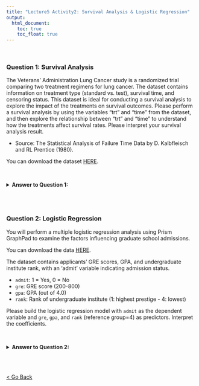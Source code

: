 ```yaml
---
title: "Lecture5 Activity2: Survival Analysis & Logistic Regression"
output:
  html_document: 
    toc: true
    toc_float: true
---
```

<br>

### Question 1: Survival Analysis

The Veterans' Administration Lung Cancer study is a randomized trial comparing two treatment regimens for lung cancer. The dataset contains information on treatment type (standard vs. test), survival time, and censoring status. This dataset is ideal for conducting a survival analysis to explore the impact of the treatments on survival outcomes. Please perform a survival analysis by using the variables "trt" and "time" from the dataset, and then explore the relationship between "trt" and "time" to understand how the treatments affect survival rates. Please interpret your survival analysis result.

* Source: The Statistical Analysis of Failure Time Data by D. Kalbfleisch and RL Prentice (1980). 

You can download the dataset [HERE](files/lec5/lungcancer.pzfx).






<br>

<details>
  <summary><strong>Answer to Question 1:</strong></summary>
  
<br>

<img src="files/lec5/lungcancer.png" alt="Veteran's lung cancer survival analysis" style="width: 80%;">

<br>

Based on the survival analysis, there is no significant difference in survival between the standard and test treatments, but the median survival time and hazard ratios suggest a potential benefit of the standard treatment in terms of longer survival. However, these observations are not statistically significant, so further investigation may be needed.

<br>

In addition to the interpretation, we can also check the following information according to the Prism Graphpad analysis result:

+ The log-rank and Gehan-Breslow-Wilcoxon tests both show non-significant p-values (p > 0.05), indicating that there is no statistically significant difference between the survival curves of the standard and test treatments.

+ The median survival time for the standard treatment is approximately 103.0 units, while for the test treatment, it is approximately 52.50 units. The ratio of median survival between the two treatments is 1.962, with a 95% confidence interval of 1.387 to 2.774. This suggests that the standard treatment shows longer median survival compared to the test treatment.

+ The hazard ratios (both Mantel-Haenszel and log-rank methods) also indicate that the risk of an event (e.g., death) for the standard treatment is slightly lower than the test treatment. However, the confidence intervals for these hazard ratios include 1, indicating that the difference is not statistically significant.

</details>
<br><br>

### Question 2: Logistic Regression

You will perform a multiple logistic regression analysis using Prism GraphPad to examine the factors influencing graduate school admissions.

You can download the data [HERE](files/lec5/gradschool.pzfx).

The dataset contains applicants' GRE scores, GPA, and undergraduate institute rank, with an 'admit' variable indicating admission status.

+ `admit`: 1 = Yes, 0 = No
+ `gre`: GRE score (200-800)
+ `gpa`: GPA (out of 4.0) 
+ `rank`: Rank of undergraduate institute (1: highest prestige - 4: lowest)

Please build the logistic regression model with `admit` as the dependent variable and `gre`, `gpa`, and `rank` (reference group=4) as predictors. Interpret the coefficients.

<br>

<details>
  <summary><strong>Answer to Question 2:</strong></summary>
  
<br>

**- Intercept ($\beta_0$):**

The odds ratio for the intercept is 0.003921.
This means that when all predictor variables (GRE, GPA, and rank) are zero, the odds of admission are approximately 0.39% (0.003921 * 100%) of being admitted to the graduate program.

The intercept value of -5.541 represents the log odds of admission when all predictor variables (GRE, GPA, and rank) are zero. However, since it is unlikely for applicants to have zero GRE scores, GPAs, or rank, the intercept's practical interpretation might not be meaningful in this context.

**- GRE ($\beta_1$):**

The odds ratio for GRE is 1.002.
For every one-unit increase in GRE score, the odds of admission increase by approximately 0.2% (1.002 * 100%).

This effect is relatively small, suggesting that GRE scores have a minor impact on the likelihood of admission.

**-GPA ($\beta_2$):**

The odds ratio for GPA is 2.235.

A one-unit increase in GPA results in a substantial 123.5% increase in the odds of admission. GPA appears to be a significant predictor, strongly influencing the chances of being admitted to the graduate program.


**- Rank[3] ($\beta_3$):**

The odds ratio for the 3rd highest prestige undergraduate institute (Rank[3]) is 1.235.
This indicates that applicants from the 3rd highest ranked undergraduate institutions have approximately 23.5% higher odds of being admitted. However, the confidence interval includes zero, indicating that this effect is not statistically significant.


**- Rank[1] ($\beta_4$):**

The odds ratio for the 1st highest prestige undergraduate institute (Rank[1]) is 4.718.
Applicants from the 1st highest ranked undergraduate institutions have approximately 371.8% higher odds of being admitted compared to applicants from lower-ranked institutions.

This suggests that applicants from the most prestigious undergraduate institutions have a significantly higher likelihood of being admitted to the graduate program.

**- Rank[2] ($\beta_5$):**

The odds ratio for the 2nd highest prestige undergraduate institute (Rank[2]) is 2.401.

The rank of the 2nd highest prestige undergraduate institute is associated with a 140.1% increase in the odds of admission. This indicates that applicants from the second-highest ranked institutions also have a higher chance of being admitted compared to those from lower-ranked institutions.

Overall, a higher GPA is strongly associated with increased odds of admission, and applicants from the 1st and 2nd highest prestige undergraduate institutions have significantly higher admission probabilities. However, the effect of GRE and rank[3] is comparatively smaller and may not be statistically significant in the case of rank[3]. 


</details>
<br><br>

<a href="schedule.html">< Go Back</a>
